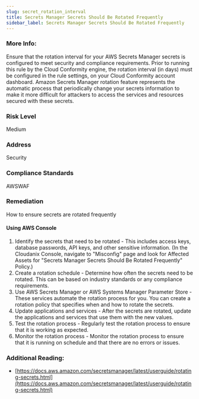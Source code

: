 ```yaml
---
slug: secret_rotation_interval
title: Secrets Manager Secrets Should Be Rotated Frequently
sidebar_label: Secrets Manager Secrets Should Be Rotated Frequently
---
```


### More Info:

Ensure that the rotation interval for your AWS Secrets Manager secrets is configured to meet security and compliance requirements. Prior to running this rule by the Cloud Conformity engine, the rotation interval (in days) must be configured in the rule settings, on your Cloud Conformity account dashboard. Amazon Secrets Manager rotation feature represents the automatic process that periodically change your secrets information to make it more difficult for attackers to access the services and resources secured with these secrets.

### Risk Level

Medium

### Address

Security

### Compliance Standards

AWSWAF

### Remediation

How to ensure secrets are rotated frequently

#### Using AWS Console

1. Identify the secrets that need to be rotated - This includes access keys, database passwords, API keys, and other sensitive information.
    (In the Cloudanix Console, navigate to "Misconfig" page and look for Affected Assets for "Secrets Manager Secrets Should Be Rotated Frequently" Policy.)
2. Create a rotation schedule - Determine how often the secrets need to be rotated. This can be based on industry standards or any compliance requirements.
3. Use AWS Secrets Manager or AWS Systems Manager Parameter Store - These services automate the rotation process for you. You can create a rotation policy that specifies when and how to rotate the secrets.
4. Update applications and services - After the secrets are rotated, update the applications and services that use them with the new values.
5. Test the rotation process - Regularly test the rotation process to ensure that it is working as expected.
6. Monitor the rotation process - Monitor the rotation process to ensure that it is running on schedule and that there are no errors or issues.

### Additional Reading:

- [https://docs.aws.amazon.com/secretsmanager/latest/userguide/rotating-secrets.html](https://docs.aws.amazon.com/secretsmanager/latest/userguide/rotating-secrets.html)
